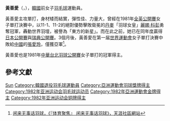 {{noteTA|G1=Badminton}}
'''黃善愛'''（{{lang-ko|'''황선애'''}}，{{bd|1962年|4月18日||}}），[[韓國|韓國]]前女子[[羽毛球|羽毛球]]運動員。

黃善愛主攻單打，身材矮而結實，彈性佳、力量大，曾經在1981年[[全英羽毛球公開賽|全英公開賽]]女子單打決賽中，以11-1、11-2的絕對優勢擊敗衛冕的[[丹麥|丹麥]]「羽球女皇」[[麗娜·科彭|麗娜·科彭]]勇奪冠軍，轟動世界羽壇，被譽為「東方的新星」。而在此之前，她已在同年度贏得[[日本羽毛球公開賽|日本公開賽]]與[[瑞典羽毛球公開賽|瑞典公開賽]]。3個月後，黃善愛在第一届[[世界運動會|世界運動會]]女子單打決賽中敗給[[中國|中國]]的[[張愛玲_(羽毛球)|張愛玲]]，僅獲亞軍<ref name="天涯社區">[http://www.tianya.cn/publicforum/content/sport/1/134263.shtml 闲来无事话羽球，《『体育聚焦』 闲来无事话羽球》，天涯社區網站]</ref>。

黃善愛也是1981年[[中華台北羽球公開賽|中華台北羽球公開賽]]女子單打的冠軍得主。

== 參考文獻 ==
{{reflist}}

{{Badminton-bio-stub}}
{{亚洲运动会羽毛球比赛女子双打冠军}}

{{Authority control}}
{{DEFAULTSORT:Hwang, Sun-ai}}
[[Category:黄姓|Sun]]
[[Category:韓國退役羽毛球運動員|Category:韓國退役羽毛球運動員]]
[[Category:亞洲運動會羽球獎牌得主|Category:亞洲運動會羽球獎牌得主]]
[[Category:1982年亚洲运动会羽毛球运动员|Category:1982年亚洲运动会羽毛球运动员]]
[[Category:1982年亞洲運動會金牌得主|Category:1982年亞洲運動會金牌得主]]
[[Category:1982年亚洲运动会铜牌得主|Category:1982年亚洲运动会铜牌得主]]